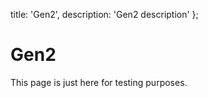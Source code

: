   title: 'Gen2',
  description: 'Gen2 description'
};

# Gen2

This page is just here for testing purposes.

